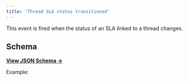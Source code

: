 ```yaml
---
title: 'Thread SLA status transitioned'
---
```


This event is fired when the status of an SLA linked to a thread changes.

## Schema

[**View JSON Schema →**](https://core-api.uk.plain.com/webhooks/schema/latest.json)

Example:

<Snippet file="webhooks/thread-service-level-agreement-status-transitioned.mdx" />
